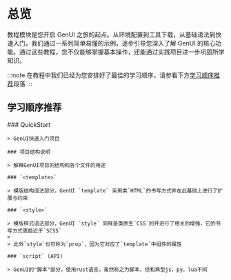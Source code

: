 
# 总览

教程模块是您开启 GenUI 之旅的起点。从环境配置到工具下载，从基础语法到快速入门，我们通过一系列简单易懂的示例，逐步引导您深入了解 GenUI 的核心功能。通过这些教程，您不仅能够掌握基本操作，还能通过实践项目进一步巩固所学知识。

:::note
在教程中我们已经为您安排好了最佳的学习顺序，请参看下方[学习顺序推荐](##学习顺序推荐)段落
:::


## 学习顺序推荐

<Steps>
    ### QuickStart

    > GenUI快速入门项目

    ### 项目结构说明

    > 解释GenUI项目的结构和各个文件的用途

    ### `<template>`

    > 模版结构语法部分，GenUI `template` 采用类`HTML`的书写方式并在此基础上进行了扩展与约束

    ### `<style>`

    > 模版样式语法部分，GenUI `style` 同样是类原生`CSS`的并进行了相关的增强，它的书写方式更趋近于`SCSS`
    > 
    > 此外`style`也可称为`prop`，因为它对应了`template`中组件的属性

    ### `script` (API)

    > GenUI的"脚本"部分，使用rust语言，虽然称之为脚本，但和典型js，py，lua不同

</Steps>